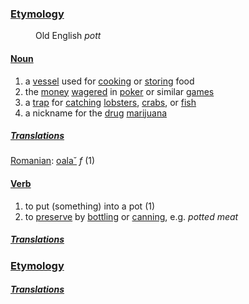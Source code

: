 ===[[Etymology]]===
:Old English ''pott''

====[[Noun]]====

# a [[vessel]] used for [[cook]]ing or [[store|storing]] food
# the [[money]] [[wager]]ed in [[poker]] or similar [[game]]s
# a [[trap]] for [[catch]]ing [[lobster]]s, [[crab]]s, or [[fish]]
# a nickname for the [[drug]] [[marijuana]]

=====[[Translations]]=====
[[Romanian]]: [[oala˘]] ''f'' (1)

====[[Verb]]====

# to put (something) into a pot (1)
# to [[preserve]] by [[bottle|bottling]] or [[can]]ning, e.g. ''potted meat''

=====[[Translations]]=====


===[[Etymology]]===


=====[[Translations]]=====